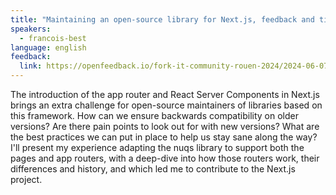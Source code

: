 ```yaml
---
title: "Maintaining an open-source library for Next.js, feedback and tips"
speakers:
  - francois-best
language: english
feedback:
  link: https://openfeedback.io/fork-it-community-rouen-2024/2024-06-07/1W8YqrpIZMyd0djfkc9U
---
```


The introduction of the app router and React Server Components in Next.js brings an extra challenge for open-source maintainers of libraries based on this framework.
How can we ensure backwards compatibility on older versions? Are there pain points to look out for with new versions? What are the best practices we can put in place to help us stay sane along the way?
I'll present my experience adapting the nuqs library to support both the pages and app routers, with a deep-dive into how those routers work, their differences and history, and which led me to contribute to the Next.js project.

